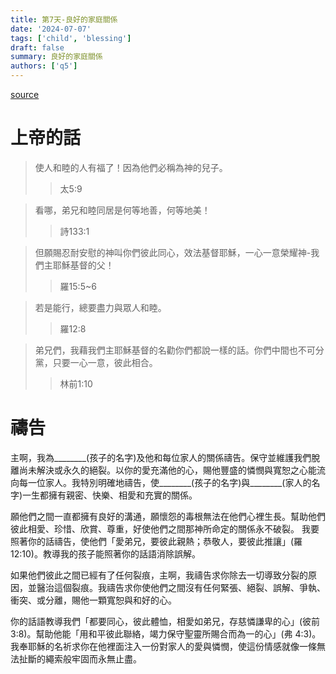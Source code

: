 ```yaml
---
title: 第7天-良好的家庭關係
date: '2024-07-07'
tags: ['child', 'blessing']
draft: false
summary: 良好的家庭關係
authors: ['q5']
---
```


[source](https://q5help.me/faith/PrayForTheChildren.jsp)

# 上帝的話

> 使人和睦的人有福了！因為他們必稱為神的兒子。
>> 太5:9

> 看哪，弟兄和睦同居是何等地善，何等地美！
>> 詩133:1

> 但願賜忍耐安慰的神叫你們彼此同心，效法基督耶穌，一心一意榮耀神-我們主耶穌基督的父！
>> 羅15:5~6

> 若是能行，總要盡力與眾人和睦。
>> 羅12:8

> 弟兄們，我藉我們主耶穌基督的名勸你們都說一樣的話。你們中間也不可分黨，只要一心一意，彼此相合。
>> 林前1:10

# 禱告

主啊，我為________(孩子的名字)及他和每位家人的關係禱告。保守並維護我們脫離尚未解決或永久的絕裂。以你的愛充滿他的心，賜他豐盛的憐憫與寬恕之心能流向每一位家人。我特別明確地禱告，使________(孩子的名字)與________(家人的名字)一生都擁有親密、快樂、相愛和充實的關係。

願他們之間一直都擁有良好的溝通，願懷怨的毒根無法在他們心裡生長。幫助他們彼此相愛、珍惜、欣賞、尊重，好使他們之間那神所命定的關係永不破裂。 我要照著你的話禱告，使他們「愛弟兄，要彼此親熱；恭敬人，要彼此推讓」(羅12:10)。教導我的孩子能照著你的話語消除誤解。

如果他們彼此之間已經有了任何裂痕，主啊，我禱告求你除去一切導致分裂的原因，並醫治這個裂痕。我禱告求你使他們之間沒有任何緊張、絕裂、誤解、爭執、衝突、或分離，賜他一顆寬恕與和好的心。

你的話語教導我們「都要同心，彼此體恤，相愛如弟兄，存慈憐謙卑的心」(彼前3:8)。幫助他能「用和平彼此聯絡，竭力保守聖靈所賜合而為一的心」(弗 4:3)。我奉耶穌的名祈求你在他裡面注入一份對家人的愛與憐憫，使這份情感就像一條無法扯斷的繩索般牢固而永無止盡。
